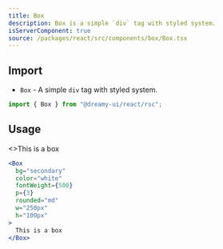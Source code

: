 ```yaml
---
title: Box
description: Box is a simple `div` tag with styled system.
isServerComponent: true
source: /packages/react/src/components/box/Box.tsx
---
```


## Import

- `Box` - A simple `div` tag with styled system.

```jsx
import { Box } from "@dreamy-ui/react/rsc";
```

## Usage

<Wrapper>
	<Box
		bg="secondary"
		color="white"
		fontWeight={500}
		p={3}
		rounded="md"
		w="250px"
		h="100px"
	>
		<>This is a box</>
	</Box>
</Wrapper>

```jsx
<Box
  bg="secondary"
  color="white"
  fontWeight={500}
  p={3}
  rounded="md"
  w="250px"
  h="100px"
>
  This is a box
</Box>
```
